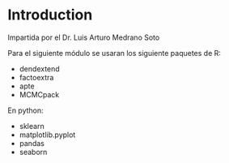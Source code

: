 # Introduction {#intro}

Impartida por el Dr. Luis Arturo Medrano Soto

Para el siguiente módulo se usaran los siguiente paquetes de R: 

- dendextend 
- factoextra
- apte
- MCMCpack

En python: 

- sklearn 
- matplotlib.pyplot
- pandas
- seaborn 
